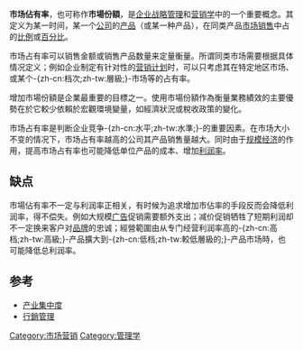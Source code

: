 {{NoteTA |G1=Economics}}
{{original research|time=2019-01-21T01:25:11+00:00}}
{{unreferenced|time=2019-01-21T01:25:11+00:00}}
'''市场佔有率'''，也可称作'''市場份額'''，是[[战略管理|企业战略管理]]和[[市场营销学|营销学]]中的一个重要概念。其定义为某一时间，某一个[[公司|公司]]的[[产品|产品]]（或某一种产品），在同类产品[[市场|市场销售]]中占的[[比例|比例]]或[[百分比|百分比]]。

市场占有率可以销售金额或销售产品数量来定量衡量。所谓同类市场需要根据具体情况定义；例如企业制定有针对性的[[营销计划|营销计划]]时，可以只考虑其在特定地区市场、或某个-{zh-cn:档次;zh-tw:層級;}-市场等的占有率。

增加市場份額是企業最重要的目標之一。使用市場份額作為衡量業務績效的主要優勢在於它較少依賴於宏觀環境變量，如經濟狀況或稅收政策的變化。

市场占有率是判断企业竞争-{zh-cn:水平;zh-tw:水準;}-的重要因素。在市场大小不变的情况下，市场占有率越高的公司其产品销售量越大。同时由于[[规模经济|规模经济]]的作用，提高市场占有率也可能降低单位产品的成本、增加[[利润率|利润率]]。

==缺点==
市場佔有率不一定与利润率正相关，有时候为追求增加市佔率的手段反而会降低利润率，得不偿失。例如大规模[[广告|广告]]促销需要额外支出；减价促销牺牲了短期利润却不一定换来客户对[[品牌|品牌]]的忠诚；經營範圍由从专门经营利润率高的-{zh-cn:高档;zh-tw:高級;}-产品擴大到-{zh-cn:低档;zh-tw:較低層級的;}-产品市场時，也可能降低总利润率。

==参考==
*[[产业集中度|产业集中度]]
*[[行銷管理|行銷管理]]
{{Marketing-stub}}
[[Category:市场营销|Category:市场营销]]
[[Category:管理学|Category:管理学]]